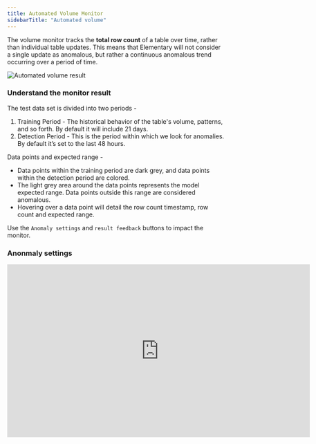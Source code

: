 ```yaml
---
title: Automated Volume Monitor
sidebarTitle: "Automated volume"
---
```


The volume monitor tracks the **total row count** of a table over time, rather than individual table updates. 
This means that Elementary will not consider a single update as anomalous, but rather a continuous anomalous trend occurring over a period of time.

<Frame>
  <div className="dark:bg-white rounded-md p-1">
    <img
      src="https://res.cloudinary.com/diuctyblm/image/upload/v1721128520/volume_ylochz.png"
      alt="Automated volume result"
    />
  </div>
</Frame>

### Understand the monitor result

The test data set is divided into two periods -

1. Training Period - The historical behavior of the table's volume, patterns, and so forth. By default it will include 21 days.
2. Detection Period - This is the period within which we look for anomalies. By default it’s set to the last 48 hours.

Data points and expected range - 
- Data points within the training period are dark grey, and data points within the detection period are colored.
- The light grey area around the data points represents the model expected range. Data points outside this range are considered anomalous.
- Hovering over a data point will detail the row count timestamp, row count and expected range. 

Use the `Anomaly settings` and `result feedback` buttons to impact the monitor.

### Anonmaly settings

<Snippet file="/cloud/features/anomaly-detection/volume-configuration.mdx" />
<Snippet file="/cloud/features/anomaly-detection/all-anomalies-configuration.mdx" />

<iframe
width="700"
height="400"
src="https://res.cloudinary.com/diuctyblm/video/upload/v1721130444/anomaly_settings_dlm5sn.mp4"
frameborder="0"
allow="accelerometer; autoplay; clipboard-write; encrypted-media; gyroscope; picture-in-picture"
allowfullscreen
alt="Anomaly settings simulator"
></iframe>